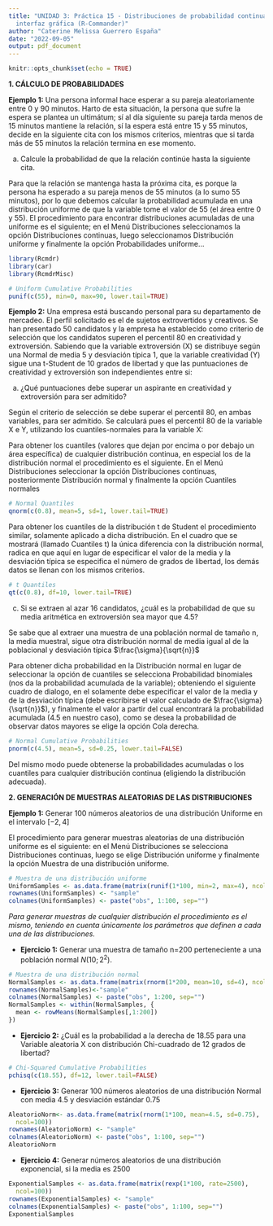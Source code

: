 ```yaml
---
title: "UNIDAD 3: Práctica 15 - Distribuciones de probabilidad continuas. Usando la
  interfaz gráfica (R-Commander)"
author: "Caterine Melissa Guerrero España"
date: "2022-09-05"
output: pdf_document
---
```


```r
knitr::opts_chunk$set(echo = TRUE)
```

**1. CÁLCULO DE PROBABILIDADES**

**Ejemplo 1:**
Una persona informal hace esperar a su pareja aleatoriamente entre 0 y 90 minutos. Harto de esta situación, la persona que sufre la espera se plantea un ultimátum; sí al día siguiente su pareja tarda menos de 15 minutos mantiene la relación, sí la espera está entre 15 y 55 minutos, decide en la siguiente cita con los mismos criterios, mientras que si tarda más de 55 minutos la relación termina en ese momento.


a) Calcule la probabilidad de que la relación continúe hasta la siguiente cita.


Para que la relación se mantenga hasta la próxima cita, es porque la persona ha esperado a su pareja menos de 55 minutos (a lo sumo 55 minutos), por lo que debemos calcular la probabilidad acumulada en una distribución uniforme de que la variable tome el valor de 55 (el área entre 0 y 55). El procedimiento para encontrar distribuciones acumuladas de una uniforme es el siguiente; en el Menú Distribuciones seleccionamos la opción Distribuciones continuas, luego seleccionamos Distribución uniforme y finalmente la opción Probabilidades uniforme...
```r
library(Rcmdr)
library(car)
library(RcmdrMisc)

# Uniform Cumulative Probabilities
punif(c(55), min=0, max=90, lower.tail=TRUE)
```

**Ejemplo 2:**
Una empresa está buscando personal para su departamento de mercadeo. El perfil solicitado es el de sujetos extrovertidos y creativos. Se han presentado 50 candidatos y la empresa ha establecido como criterio de selección que los candidatos superen el percentil 80 en creatividad y extroversión. Sabiendo que la variable extroversión (X) se distribuye según una Normal de media 5 y desviación típica 1, que la variable creatividad (Y) sigue una t-Student de 10 grados de libertad y que las puntuaciones de creatividad y extroversión son independientes entre si:


a) ¿Qué puntuaciones debe superar un aspirante en creatividad y extroversión para ser admitido?

Según el criterio de selección se debe superar el percentil 80, en ambas variables, para ser admitido. Se calculará pues el percentil 80 de la variable X e Y, utilizando los cuantiles-normales para la variable X:

Para obtener los cuantiles (valores que dejan por encima o por debajo un área específica) de cualquier distribución continua, en especial los de la distribución normal el procedimiento es el siguiente. En el Menú Distribuciones seleccionar la opción Distribuciones continuas, posteriormente Distribución normal y finalmente la opción Cuantiles normales
```r
# Normal Quantiles
qnorm(c(0.8), mean=5, sd=1, lower.tail=TRUE)
```

Para obtener los cuantiles de la distribución t de Student el procedimiento similar, solamente aplicado a dicha distribución. En el cuadro que se mostrará (llamado Cuantiles t) la única diferencia con la distribución normal, radica en que aquí en lugar de especificar el valor de la media y la desviación típica se especifica el número de grados de libertad, los demás datos se llenan con los mismos criterios.

```r
# t Quantiles
qt(c(0.8), df=10, lower.tail=TRUE)
```

c) Si se extraen al azar 16 candidatos, ¿cuál es la probabilidad de que su media aritmética en extroversión sea mayor que 4.5?


Se sabe que al extraer una muestra de una población normal de tamaño n, la media muestral, sigue otra distribución normal de media igual al de la poblacional y desviación típica $\frac{\sigma}{\sqrt{n}}$ 


Para obtener dicha probabilidad en la Distribución normal en lugar de seleccionar la opción de cuantiles se selecciona Probabilidad binomiales (nos da la probabilidad acumulada de la variable); obteniendo el siguiente cuadro de dialogo, en el solamente debe especificar el valor de la media y de la desviación típica (debe escribirse el valor calculado de $\frac{\sigma}{\sqrt{n}}$), y finalmente el valor a partir del cual encontrará la probabilidad acumulada (4.5 en nuestro caso), como se desea la probabilidad de observar datos mayores se elige la opción Cola derecha.

```r
# Normal Cumulative Probabilities
pnorm(c(4.5), mean=5, sd=0.25, lower.tail=FALSE)
```

Del mismo modo puede obtenerse la probabilidades acumuladas o los cuantiles para cualquier distribución continua (eligiendo la distribución adecuada).


**2. GENERACIÓN DE MUESTRAS ALEATORIAS DE LAS DISTRIBUCIONES**

**Ejemplo 1:**
Generar 100 números aleatorios de una distribución Uniforme en el intervalo $[-2, 4]$


El procedimiento para generar muestras aleatorias de una distribución uniforme es el siguiente: en el Menú Distribuciones se selecciona Distribuciones continuas, luego se elige Distribución uniforme y finalmente la opción Muestra de una distribución uniforme.

```r
# Muestra de una distribución uniforme
UniformSamples <- as.data.frame(matrix(runif(1*100, min=2, max=4), ncol=100))
rownames(UniformSamples) <- "sample"
colnames(UniformSamples) <- paste("obs", 1:100, sep="")
```

*Para generar muestras de cualquier distribución el procedimiento es el mismo, teniendo en cuenta únicamente los parámetros que definen a cada una de las distribuciones.*


-   **Ejercicio 1:** Generar una muestra de tamaño n=200 perteneciente a una población normal $N(10; 2^{2})$.

```r
# Muestra de una distribución normal
NormalSamples <- as.data.frame(matrix(rnorm(1*200, mean=10, sd=4), ncol=200))
rownames(NormalSamples)<-"sample"
colnames(NormalSamples) <- paste("obs", 1:200, sep="")
NormalSamples <- within(NormalSamples, {
  mean <- rowMeans(NormalSamples[,1:200])
})

```

-   **Ejercicio 2:** ¿Cuál es la probabilidad a la derecha de 18.55 para una Variable aleatoria X con distribución Chi-cuadrado de 12 grados de libertad?

```r
# Chi-Squared Cumulative Probabilities
pchisq(c(18.55), df=12, lower.tail=FALSE)
```

-   **Ejercicio 3:** Generar 100 números aleatorios de una distribución Normal con media 4.5 y desviación estándar 0.75
```r
AleatorioNorm<- as.data.frame(matrix(rnorm(1*100, mean=4.5, sd=0.75), 
  ncol=100))
rownames(AleatorioNorm) <- "sample"
colnames(AleatorioNorm) <- paste("obs", 1:100, sep="")
AleatorioNorm
```

-   **Ejercicio 4:** Generar números aleatorios de una distribución exponencial, si la media es 2500
```r
ExponentialSamples <- as.data.frame(matrix(rexp(1*100, rate=2500), 
  ncol=100))
rownames(ExponentialSamples) <- "sample"
colnames(ExponentialSamples) <- paste("obs", 1:100, sep="")
ExponentialSamples
```
